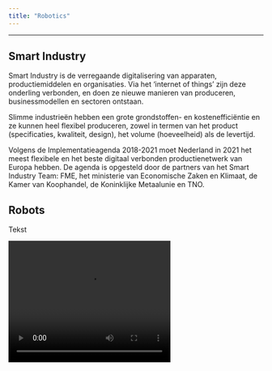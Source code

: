 ```yaml
---
title: "Robotics"
---
```


<hr>

## Smart Industry

Smart Industry is de verregaande digitalisering van apparaten, productiemiddelen en organisaties. Via het ‘internet of things’ zijn deze onderling verbonden, en doen ze nieuwe manieren van produceren, businessmodellen en sectoren ontstaan.

Slimme industrieën hebben een grote grondstoffen- en kostenefficiëntie en ze kunnen heel flexibel produceren, zowel in termen van het product (specificaties, kwaliteit, design), het volume (hoeveelheid) als de levertijd.

Volgens de Implementatieagenda 2018-2021 moet Nederland in 2021 het meest flexibele en het beste digitaal verbonden productienetwerk van Europa hebben. De agenda is opgesteld door de partners van het Smart Industry Team: FME, het ministerie van Economische Zaken en Klimaat, de Kamer van Koophandel, de Koninklijke Metaalunie en TNO.

## Robots

Tekst

<video width="320" height="240" controls>
  <source src="media/lasrobot.mp4" type="video/mp4">
  Your browser does not support the video tag.
</video>

Tekst

## Casus

Tekst

## Leeruitkomsten
Student:

1. past nieuwe technologieën op het gebied van van IoT, Robotica en 3D-printen toe op een praktijkcasus
2. plaatst de casus in een business context

## Vraagstukken

Tekst




